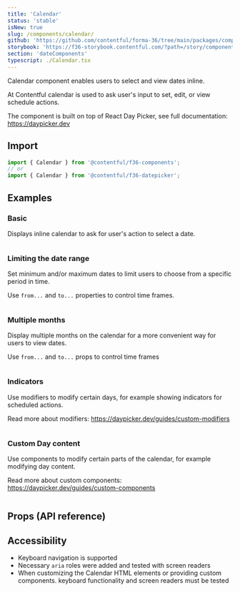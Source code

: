 ```yaml
---
title: 'Calendar'
status: 'stable'
isNew: true
slug: /components/calendar/
github: 'https://github.com/contentful/forma-36/tree/main/packages/components/datepicker/src/Calendar'
storybook: 'https://f36-storybook.contentful.com/?path=/story/components-datepicker-calendar--default'
section: 'dateComponents'
typescript: ./Calendar.tsx
---
```


Calendar component enables users to select and view dates inline.

At Contentful calendar is used to ask user's input to set, edit, or view schedule actions.

The component is built on top of React Day Picker, see full documentation: https://daypicker.dev

## Import

```jsx static=true
import { Calendar } from '@contentful/f36-components';
// or
import { Calendar } from '@contentful/f36-datepicker';
```

## Examples

### Basic

Displays inline calendar to ask for user's action to select a date.

```jsx file=../../examples/Calendar/Basic.tsx

```

### Limiting the date range

Set minimum and/or maximum dates to limit users to choose from a specific period in time.

Use `from...` and `to...` properties to control time frames.

```jsx file=../../examples/Calendar/LimitingTheDateRange.tsx

```

### Multiple months

Display multiple months on the calendar for a more convenient way for users to view dates.

Use `from...` and `to...` props to control time frames

```jsx file=../../examples/Calendar/WithMultipleMonths.tsx

```

### Indicators

Use modifiers to modify certain days, for example showing indicators for scheduled actions.

Read more about modifiers: https://daypicker.dev/guides/custom-modifiers

```jsx file=../../examples/Calendar/Indicator.tsx

```

### Custom Day content

Use components to modify certain parts of the calendar, for example modifying day content.

Read more about custom components: https://daypicker.dev/guides/custom-components

```jsx file=../../examples/Calendar/CustomDayContent.tsx

```

## Props (API reference)

<PropsTable of="Calendar" />

## Accessibility

- Keyboard navigation is supported
- Necessary `aria` roles were added and tested with screen readers
- When customizing the Calendar HTML elements or providing custom components. keyboard functionality and screen readers must be tested
